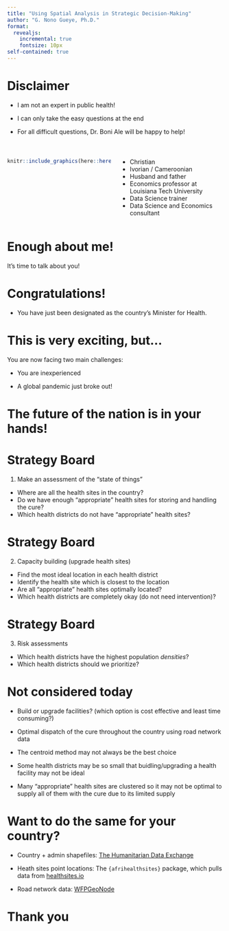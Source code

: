 ```yaml
---
title: "Using Spatial Analysis in Strategic Decision-Making"
author: "G. Nono Gueye, Ph.D."
format: 
  revealjs:
    incremental: true
    fontsize: 10px
self-contained: true
---
```



# Disclaimer

- I am not an expert in public health!

- I can only take the easy questions at the end

- For all difficult questions, Dr. Boni Ale will be happy to help!



# 

:::: {.columns}

::: {.column width="50%"}
```r
knitr::include_graphics(here::here("media/gueye_family_pic.jpeg"))
```
:::

::: {.column width="50%"}
- Christian
- Ivorian / Cameroonian
- Husband and father
- Economics professor at Louisiana Tech University
- Data Science trainer
- Data Science and Economics consultant
:::

::::

# Enough about me!

It's time to talk about you!


# Congratulations!

- You have just been designated as the country's Minister for Health.


# This is very exciting, but...

You are now facing two main challenges:

- You are inexperienced

- A global pandemic just broke out!


# The future of the nation is in your hands!


# Strategy Board

1. Make an assessment of the "state of things"

- Where are all the health sites in the country?
- Do we have enough "appropriate" health sites for storing and handling the cure?
- Which health districts do not have "appropriate" health sites?


# Strategy Board

2. Capacity building (upgrade health sites)

- Find the most ideal location in each health district
- Identify the health site which is closest to the location
- Are all "appropriate" health sites optimally located?
- Which health districts are completely okay (do not need intervention)?


# Strategy Board

3. Risk assessments

- Which health districts have the highest population *densities*?
- Which health districts should we prioritize?


# Not considered today {.scrollable}

- Build or upgrade facilities? (which option is cost effective and least time consuming?)

- Optimal dispatch of the cure throughout the country using road network data

- The centroid method may not always be the best choice

- Some health districts may be so small that buidling/upgrading a health facility may not be ideal

- Many "appropriate" health sites are clustered so it may not be optimal to supply all of them with the cure due to its limited supply


# Want to do the same for your country?

- Country + admin shapefiles: [The Humanitarian Data Exchange](https://data.humdata.org/)

- Heath sites point locations: The `{afrihealthsites}` package, which pulls data from [healthsites.io](https://www.healthsites.io/)

- Road network data: [WFPGeoNode](https://geonode.wfp.org/)


# Thank you